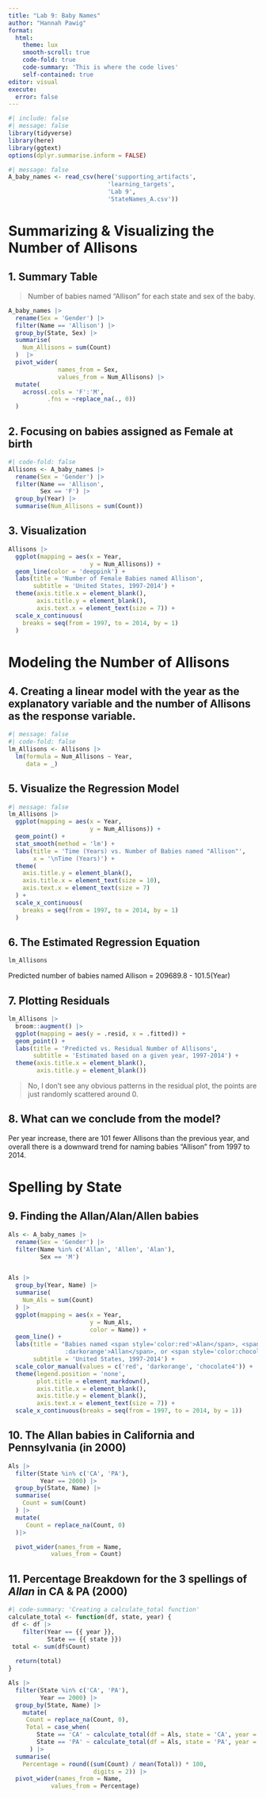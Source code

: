 ```yaml
---
title: "Lab 9: Baby Names"
author: "Hannah Pawig"
format:
  html:
    theme: lux
    smooth-scroll: true
    code-fold: true
    code-summary: 'This is where the code lives'
    self-contained: true
editor: visual
execute:
  error: false
---
```


```r
#| include: false
#| message: false
library(tidyverse)
library(here)
library(ggtext)
options(dplyr.summarise.inform = FALSE)

```

```r
#| message: false
A_baby_names <- read_csv(here('supporting_artifacts',
                            'learning_targets',
                            'Lab 9',
                            'StateNames_A.csv'))
```

# Summarizing & Visualizing the Number of Allisons

## 1. Summary Table

> Number of babies named "Allison" for each state and sex of the baby.

```r
A_baby_names |>
  rename(Sex = 'Gender') |> 
  filter(Name == 'Allison') |> 
  group_by(State, Sex) |> 
  summarise(
    Num_Allisons = sum(Count)
  )  |>
  pivot_wider(
              names_from = Sex,
              values_from = Num_Allisons) |> 
  mutate(
    across(.cols = 'F':'M',
           .fns = ~replace_na(., 0))
  )
```

## 2. Focusing on babies assigned as Female at birth

```r
#| code-fold: false
Allisons <- A_baby_names |> 
  rename(Sex = 'Gender') |> 
  filter(Name == 'Allison',
         Sex == 'F') |> 
  group_by(Year) |> 
  summarise(Num_Allisons = sum(Count))

```

## 3. Visualization

```r
Allisons |> 
  ggplot(mapping = aes(x = Year,
                       y = Num_Allisons)) +
  geom_line(color = 'deeppink') +
  labs(title = 'Number of Female Babies named Allison',
       subtitle = 'United States, 1997-2014') +
  theme(axis.title.x = element_blank(),
        axis.title.y = element_blank(),
        axis.text.x = element_text(size = 7)) +
  scale_x_continuous(
    breaks = seq(from = 1997, to = 2014, by = 1)
  )

```

# Modeling the Number of Allisons

## 4. Creating a linear model with the year as the explanatory variable and the number of Allisons as the response variable.

```r
#| message: false
#| code-fold: false
lm_Allisons <- Allisons |> 
  lm(formula = Num_Allisons ~ Year,
     data = _)
```

## 5. Visualize the Regression Model

```r
#| message: false
lm_Allisons |> 
  ggplot(mapping = aes(x = Year,
                       y = Num_Allisons)) +
  geom_point() +
  stat_smooth(method = 'lm') +
  labs(title = 'Time (Years) vs. Number of Babies named "Allison"',
       x = '\nTime (Years)') +
  theme(
    axis.title.y = element_blank(),
    axis.title.x = element_text(size = 10),
    axis.text.x = element_text(size = 7)
  ) +
  scale_x_continuous(
    breaks = seq(from = 1997, to = 2014, by = 1)
  )
```

## 6. The Estimated Regression Equation

```r
lm_Allisons
```

Predicted number of babies named Allison = 209689.8 - 101.5(Year)

## 7. Plotting Residuals

```r
lm_Allisons |> 
  broom::augment() |> 
  ggplot(mapping = aes(y = .resid, x = .fitted)) +
  geom_point() +
  labs(title = 'Predicted vs. Residual Number of Allisons',
       subtitle = 'Estimated based on a given year, 1997-2014') +
  theme(axis.title.x = element_blank(),
        axis.title.y = element_blank())
```

> No, I don't see any obvious patterns in the residual plot, the points are just randomly scattered around 0.

## 8. What can we conclude from the model?

Per year increase, there are 101 fewer Allisons than the previous year, and overall there is a downward trend for naming babies "Allison" from 1997 to 2014.

# Spelling by State

## 9. Finding the Allan/Alan/Allen babies

```r
Als <- A_baby_names |> 
  rename(Sex = 'Gender') |> 
  filter(Name %in% c('Allan', 'Allen', 'Alan'),
         Sex == 'M')


Als |> 
  group_by(Year, Name) |> 
  summarise(
    Num_Als = sum(Count)
  ) |> 
  ggplot(mapping = aes(x = Year,
                       y = Num_Als,
                       color = Name)) +
  geom_line() +
  labs(title = "Babies named <span style='color:red'>Alan</span>, <span style='color
                :darkorange'>Allan</span>, or <span style='color:chocolate4'>Allen</span>",
       subtitle = 'United States, 1997-2014') +
  scale_color_manual(values = c('red', 'darkorange', 'chocolate4')) +
  theme(legend.position = 'none',
        plot.title = element_markdown(),
        axis.title.x = element_blank(),
        axis.title.y = element_blank(),
        axis.text.x = element_text(size = 7)) +
  scale_x_continuous(breaks = seq(from = 1997, to = 2014, by = 1))

```

## 10. The Allan babies in California and Pennsylvania (in 2000)

```r

Als |> 
  filter(State %in% c('CA', 'PA'),
         Year == 2000) |>
  group_by(State, Name) |> 
  summarise(
    Count = sum(Count)
  ) |> 
  mutate(
     Count = replace_na(Count, 0)
  )|> 

  pivot_wider(names_from = Name,
            values_from = Count)

```

## 11. Percentage Breakdown for the 3 spellings of *Allan* in CA & PA (2000)

```r
#| code-summary: 'Creating a calculate_total function'
calculate_total <- function(df, state, year) {
 df <- df |> 
    filter(Year == {{ year }},
           State == {{ state }})
 total <- sum(df$Count)
   
  return(total)
}
```

```r
Als |> 
  filter(State %in% c('CA', 'PA'),
         Year == 2000) |>
  group_by(State, Name) |>
    mutate(
     Count = replace_na(Count, 0),
     Total = case_when(
        State == 'CA' ~ calculate_total(df = Als, state = 'CA', year = 2000),
        State == 'PA' ~ calculate_total(df = Als, state = 'PA', year = 2000))
      ) |> 
  summarise(
    Percentage = round((sum(Count) / mean(Total)) * 100,
                        digits = 2)) |>
  pivot_wider(names_from = Name,
            values_from = Percentage)
```

